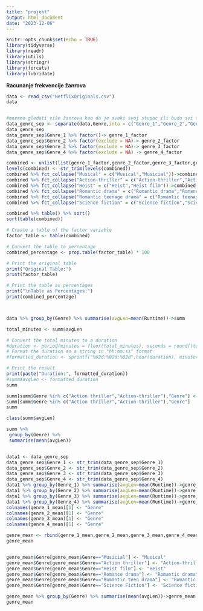 ```yaml
---
title: "projekt"
output: html_document
date: "2023-12-06"
---
```


```r
knitr::opts_chunk$set(echo = TRUE)
library(tidyverse)
library(readr)
library(utils)
library(stringr)
library(forcats)
library(lubridate)
```


**Racunanje frekvencije žanrova**
```r
data <- read_csv("NetflixOriginals.csv")
data


#mozemo gledati više žanrova kao da je svaki svoj stupac ili budu svi u jednom stupcu pa da trazimo u tom stringu odredeni žanr
data_genre_sep <- separate(data,Genre,into = c("Genre_1","Genre_2","Genre_3","Genre_4"),sep = "/",remove = T)
data_genre_sep
data_genre_sep$Genre_1 %>% factor()-> genre_1_factor
data_genre_sep$Genre_2 %>% factor(exclude = NA)-> genre_2_factor
data_genre_sep$Genre_3 %>% factor(exclude = NA)-> genre_3_factor
data_genre_sep$Genre_4 %>% factor(exclude = NA) -> genre_4_factor

combined <- unlist(list(genre_1_factor,genre_2_factor,genre_3_factor,genre_4_factor))
levels(combined) <- str_trim(levels(combined))
combined %>% fct_collapse("Musical" = c("Musical","Musicial"))->combined
combined %>% fct_collapse("Action-thriller" = c("Action-thriller","Action thriller"))->combined
combined %>% fct_collapse("Heist" = c("Heist","Heist film"))->combined
combined %>% fct_collapse("Romantic drama" = c("Romantic drama","Romance drama"))->combined
combined %>% fct_collapse("Romantic teenage drama" = c("Romantic teenage drama","Romantic teen drama"))->combined
combined %>% fct_collapse("Science fiction" = c("Science fiction","Science Fiction"))->combined

combined %>% table() %>% sort()
sort(table(combined))

# Create a table of the factor variable
factor_table <- table(combined)

# Convert the table to percentage
combined_percentage <- prop.table(factor_table) * 100

# Print the original table
print("Original Table:")
print(factor_table)

# Print the table as percentages
print("\nTable as Percentages:")
print(combined_percentage)




```

```r
data %>% group_by(Genre) %>% summarise(avgLen=mean(Runtime))->summ

total_minutes <- summ$avgLen

# Convert the total minutes to a duration
#duration <- period(minutes = floor(total_minutes), seconds = round((total_minutes %% 1) * 60))
# Format the duration as a string in "hh:mm:ss" format
#formatted_duration <- sprintf("%02d:%02d:%02d",hour(duration), minute(duration), second(duration))

# Print the result
print(paste("Duration:", formatted_duration))
#summ$avgLen <- formatted_duration
summ

summ[summ$Genre %in% c("Action thriller","Action-thriller"),"Genre"] <- "Action thriller"
summ[summ$Genre %in% c("Action thriller","Action-thriller"),"Genre"]
summ

class(summ$avgLen)

summ %>% 
 group_by(Genre) %>% 
 summarise(mean(avgLen))



```


```r
data1 <- data_genre_sep
data_genre_sep$Genre_1 <- str_trim(data_genre_sep$Genre_1)
data_genre_sep$Genre_2 <- str_trim(data_genre_sep$Genre_2)
data_genre_sep$Genre_3 <- str_trim(data_genre_sep$Genre_3)
data_genre_sep$Genre_4 <- str_trim(data_genre_sep$Genre_4)
data1 %>% group_by(Genre_1) %>% summarise(avgLen=mean(Runtime))->genre_1_mean
data1 %>% group_by(Genre_2) %>% summarise(avgLen=mean(Runtime))->genre_2_mean
data1 %>% group_by(Genre_3) %>% summarise(avgLen=mean(Runtime))->genre_3_mean
data1 %>% group_by(Genre_4) %>% summarise(avgLen=mean(Runtime))->genre_4_mean
colnames(genre_1_mean)[1] <- "Genre"
colnames(genre_2_mean)[1] <- "Genre"
colnames(genre_3_mean)[1] <- "Genre"
colnames(genre_4_mean)[1] <- "Genre"

genre_mean <- rbind(genre_1_mean,genre_2_mean,genre_3_mean,genre_4_mean)
genre_mean


genre_mean$Genre[genre_mean$Genre=="Musicial"] <- "Musical"
genre_mean$Genre[genre_mean$Genre=="Action thriller"] <- "Action-thriller"
genre_mean$Genre[genre_mean$Genre=="Heist film"] <- "Heist"
genre_mean$Genre[genre_mean$Genre=="Romance drama"] <- "Romantic drama"
genre_mean$Genre[genre_mean$Genre=="Romantic teen drama"] <- "Romantic teenage drama"
genre_mean$Genre[genre_mean$Genre=="Science Fiction"] <- "Science fiction"

genre_mean %>% group_by(Genre) %>% summarise(mean(avgLen))->genre_mean
genre_mean


```


